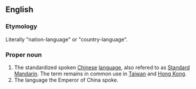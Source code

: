 ==English==

===Etymology===
Literally "nation-language" or "country-language". 


===Proper noun===
{{en-proper-noun}}
{{wikipedia}}

#The standardized spoken [[Chinese]] [[language]], also refered to as [[Standard Mandarin]].  The term remains in common use in [[Taiwan]] and [[Hong Kong]].
#The language the Emperor of China spoke.